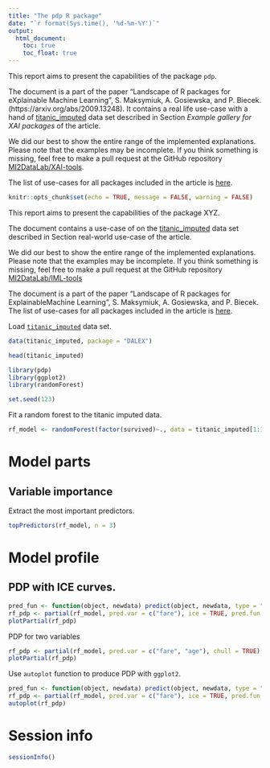 ```yaml
---
title: "The pdp R package"
date: "`r format(Sys.time(), '%d-%m-%Y')`"
output:
  html_document:
    toc: true
    toc_float: true
---
```


  
This report aims to present the capabilities of the package `pdp`. 

The document is a part of the paper "Landscape of R packages for eXplainable Machine Learning", S. Maksymiuk, A. Gosiewska, and P. Biecek. 
(https://arxiv.org/abs/2009.13248). It contains a real life use-case with a hand of [titanic_imputed](https://modeloriented.github.io/DALEX/reference/titanic.html) data set described in Section *Example gallery for XAI packages* of the article.

We did our best to show the entire range of the implemented explanations. Please note that the examples may be incomplete. If you think something is missing, feel free to make a pull request at the GitHub repository [MI2DataLab/XAI-tools](https://github.com/MI2DataLab/XAI-tools).

The list of use-cases for all packages included in the article is [here](http://xai-tools.drwhy.ai/).    

```r
knitr::opts_chunk$set(echo = TRUE, message = FALSE, warning = FALSE)
```

  
This report aims to present the capabilities of the package XYZ. 

The document contains a use-case of on the [titanic_imputed](https://modeloriented.github.io/DALEX/reference/titanic.html) data set described in Section real-world use-case of the article.

We did our best to show the entire range of the implemented explanations. Please note that the examples may be incomplete. If you think something is missing, feel free to make a pull request at the GitHub repository [MI2DataLab/IML-tools](https://github.com/MI2DataLab/IML-tools)

The document is a part of the paper "Landscape of R packages for ExplainableMachine Learning", S. Maksymiuk, A. Gosiewska, and P. Biecek. 
The list of use-cases for all packages included in the article is [here](https://mi2datalab.github.io/IML-tools/).  

Load [`titanic_imputed`](https://modeloriented.github.io/DALEX/reference/titanic.html) data set.

```r
data(titanic_imputed, package = "DALEX")

head(titanic_imputed)
```


```r
library(pdp)
library(ggplot2)
library(randomForest)

set.seed(123)
```

Fit a random forest to the titanic imputed data.

```r
rf_model <- randomForest(factor(survived)~., data = titanic_imputed[1:10,])
```



# Model parts

## Variable importance

Extract the most important predictors.

```r
topPredictors(rf_model, n = 3)
```



# Model profile

## PDP with ICE curves.

```r
pred_fun <- function(object, newdata) predict(object, newdata, type = "prob")[,2]
rf_pdp <- partial(rf_model, pred.var = c("fare"), ice = TRUE, pred.fun = pred_fun )
plotPartial(rf_pdp)
```

PDP for two variables 

```r
rf_pdp <- partial(rf_model, pred.var = c("fare", "age"), chull = TRUE)
plotPartial(rf_pdp)
```

Use `autoplot` function to produce PDP with `ggplot2`.

```r
pred_fun <- function(object, newdata) predict(object, newdata, type = "prob")[,2]
rf_pdp <- partial(rf_model, pred.var = c("fare"), ice = TRUE, pred.fun = pred_fun)
autoplot(rf_pdp)
```


# Session info

```r
sessionInfo()
```

